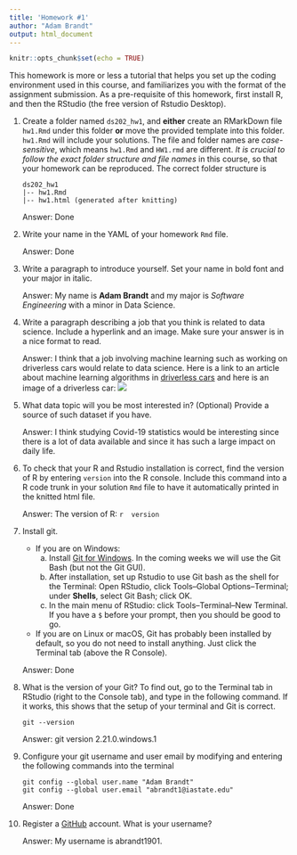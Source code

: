 ```yaml
---
title: 'Homework #1'
author: "Adam Brandt"
output: html_document
---
```


```r
knitr::opts_chunk$set(echo = TRUE)
```

This homework is more or less a tutorial that helps you set up the coding environment used in this course, and familiarizes you with the format of the assignment submission. 
As a pre-requisite of this homework, first install R, and then the RStudio (the free version of Rstudio Desktop). 

1. Create a folder named `ds202_hw1`, and **either** create an RMarkDown file `hw1.Rmd` under this folder **or** move the provided template into this folder. `hw1.Rmd` will include your solutions. The file and folder names are *case-sensitive*, which means `hw1.Rmd` and `HW1.rmd` are different. *It is crucial to follow the exact folder structure and file names* in this course, so that your homework can be reproduced. The correct folder structure is

    ```
    ds202_hw1
    |-- hw1.Rmd
    |-- hw1.html (generated after knitting)
    ```
    
    Answer: Done
    
2. Write your name in the YAML of your homework `Rmd` file.

    Answer: Done
    

3. Write a paragraph to introduce yourself. Set your name in bold font and your major in italic. 

    Answer: My name is __Adam Brandt__ and my major is _Software Engineering_ with a minor in Data Science.
    
  
4. Write a paragraph describing a job that you think is related to data science. Include a hyperlink and an image. Make sure your answer is in a nice format to read. 

    Answer: I think that a job involving machine learning such as working on driverless cars would relate to data science. Here is a link to an article about machine learning algorithms in [driverless cars](https://iiot-world.com/artificial-intelligence-ml/machine-learning/machine-learning-algorithms-in-autonomous-driving/#:~:text=Autonomous%20cars%20are%20very%20closely%20associated%20with%20Industrial%20IoT.&text=One%20of%20the%20main%20tasks,possible%20changes%20to%20those%20surroundings.) and here is an image of a driverless car: ![](https://media.wired.com/photos/5bd8cb507ab9ab2cf2703985/16:9/w_2400,h_1350,c_limit/Waymo-M4MH7N.jpg)
    
  
5. What data topic will you be most interested in? (Optional) Provide a source of such dataset if you have.

    Answer: I think studying Covid-19 statistics would be interesting since there is a lot of data available and since it has such a large impact on daily life.
    
  
6. To check that your R and Rstudio installation is correct, find the version of R by entering `version` into the R console. Include this command into a R code trunk in your solution `Rmd` file to have it automatically printed in the knitted html file. 

    Answer: The version of R:
    ```r
    version
    ```
    
  
7. Install git. 
    - If you are on Windows: 
        a. Install [Git for Windows](https://gitforwindows.org/). In the coming weeks we will use the Git Bash (but not the Git GUI). 
        b. After installation, set up Rstudio to use Git bash as the shell for the Terminal: Open RStudio, click Tools--Global Options--Terminal; under **Shells**, select Git Bash; click OK. 
        c. In the main menu of RStudio: click Tools--Terminal--New Terminal. If you have a `$` before your prompt, then you should be good to go.
    - If you are on Linux or macOS, Git has probably been installed by default, so you do not need to install anything. Just click the Terminal tab (above the R Console).

    Answer: Done
  
8. What is the version of your Git? To find out, go to the Terminal tab in RStudio (right to the Console tab), and type in the following command. If it works, this shows that the setup of your terminal and Git is correct. 
<!-- Then explore the bash command line and Git. -->

    ```
    git --version
    ```

    Answer: git version 2.21.0.windows.1
    
    
9. Configure your git username and user email by modifying and entering the following commands into the terminal

    ```
    git config --global user.name "Adam Brandt"
    git config --global user.email "abrandt1@iastate.edu"
    ```

    Answer: Done
  

10. Register a [GitHub](https://www.github.com) account. What is your username?

    Answer: My username is abrandt1901.